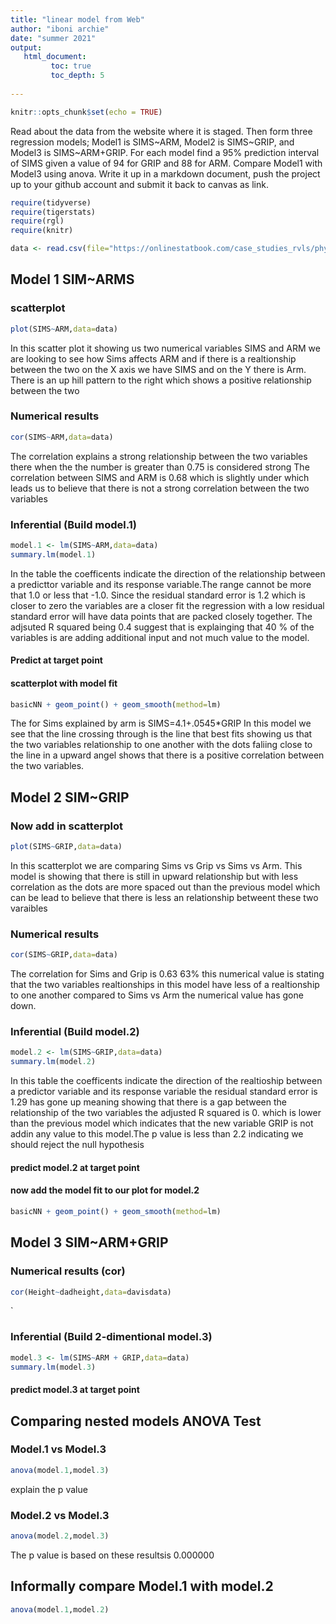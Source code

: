```yaml
---
title: "linear model from Web"
author: "iboni archie"
date: "summer 2021"
output:
   html_document:
         toc: true
         toc_depth: 5
        
---
```


```r
knitr::opts_chunk$set(echo = TRUE)
```

Read about the data from the website where it is staged.  Then form three regression models; Model1 is SIMS~ARM, Model2 is SIMS~GRIP, and Model3 is SIMS~ARM+GRIP. For each model find a 95% prediction interval of SIMS given a value of 94  for GRIP and 88 for ARM. Compare Model1 with Model3 using anova. Write it up in a markdown document, push the project up to your github account and submit it back to canvas as link. 

 


```r
require(tidyverse)
require(tigerstats)
require(rgl)
require(knitr)

```

```r
data <- read.csv(file="https://onlinestatbook.com/case_studies_rvls/physical_strength/data.txt",sep="",header=TRUE)  

```

## Model 1 SIM~ARMS

### scatterplot

```r
plot(SIMS~ARM,data=data)
```
In this scatter plot it showing us two numerical variables SIMS and ARM
we are looking to see how Sims affects ARM and if there is a realtionship between the two on the X axis we have SIMS and on the Y there is Arm. There is 
an up hill pattern to the right which shows a positive relationship between the two







### Numerical results

```r
cor(SIMS~ARM,data=data)
```
The correlation explains a strong relationship between the two variables there when the the number is greater than 0.75 is considered strong The correlation between SIMS and ARM is 0.68 which is slightly under which leads us to believe that there is not a strong correlation between the two variables


### Inferential  (Build model.1)

  
```r
model.1 <- lm(SIMS~ARM,data=data)
summary.lm(model.1)
```

In the table the coefficents indicate the direction of the relationship between
a predicttor variable and its response variable.The range cannot be more that 1.0 or less that -1.0. Since the residual standard error is 1.2 which is closer to zero the variables are a closer fit the regression with a low residual standard error will have data points that are packed closely together. The adjsuted R squared being 0.4 suggest that is explainging that 40 % of the variables is are adding additional input and not much value to the model.




#### Predict at target point


#### scatterplot with model fit



```r
basicNN + geom_point() + geom_smooth(method=lm)
``` 

The for Sims explained by arm is SIMS=4.1+.0545*GRIP In this model we see that the line crossing through is the line that best fits showing us that the two variables relationship to one another with the dots faliing close to the line in a upward angel shows that there is a positive correlation between the two variables.










  

## Model 2 SIM~GRIP

### Now add in scatterplot

```r
plot(SIMS~GRIP,data=data)
```

In this scatterplot we are comparing Sims vs Grip vs Sims vs Arm. This model is showing that there is still in upward relationship but with less correlation as the dots are more spaced out than the previous model which can be lead to believe that there is less an relationship betweent these two varaibles





### Numerical results 

```r
cor(SIMS~GRIP,data=data)
```
The correlation for Sims and Grip is 0.63 63% this numerical value is stating that the two variables realtionships in this model have less of a realtionship
to one another compared to Sims vs Arm the numerical value has gone down.





### Inferential  (Build model.2)
 
```r
model.2 <- lm(SIMS~GRIP,data=data)
summary.lm(model.2)
```
 In this table the coefficents indicate the direction of the realtioship between a predictor variable and its response variable  the residual standard error is 1.29 has gone up meaning showing that there is a gap between the relationship of the two variables the adjusted R squared is 0.     which is lower than the previous model which indicates that the new variable GRIP is not addin any value to this model.The p value is less than 2.2 indicating we should reject the null hypothesis
 


#### predict model.2 at target point

#### now add the model fit to our plot for model.2
  
```r
basicNN + geom_point() + geom_smooth(method=lm)
``` 
  








## Model 3 SIM~ARM+GRIP

### Numerical results (cor)
```r
cor(Height~dadheight,data=davisdata)
```

`
  
### Inferential  (Build 2-dimentional model.3)

```r
model.3 <- lm(SIMS~ARM + GRIP,data=data)
summary.lm(model.3)
```











#### predict model.3 at target point
  

## Comparing nested models ANOVA Test

### Model.1 vs Model.3

```r
anova(model.1,model.3)
```
explain the p value




### Model.2 vs Model.3

```r
anova(model.2,model.3)
```
The p value is based on these resultsis 0.000000





## Informally compare Model.1 with model.2

```r
anova(model.1,model.2)
```



